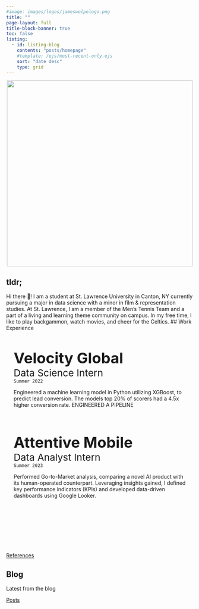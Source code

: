 ```yaml
---
#image: images/logos/jameswolpelogo.png
title: ""
page-layout: full
title-block-banner: true
toc: false
listing: 
  - id: listing-blog
    contents: "posts/homepage"
    #template: /ejs/most-recent-only.ejs
    sort: "date desc"
    type: grid
---
```


::: {#img-me .center}
<div style="text-align: center;">
  <img src="images/logos/website_basketball_animation.GIF" style="height: 500px; display: inline-block;">
</div>
:::

## tldr;

  Hi there 👋! I am a student at St. Lawrence University in Canton, NY currently pursuing a major in data science with a minor in film & representation studies. At St. Lawrence, I am a member of the Men's Tennis Team and a part of a living and learning theme community on campus. In my free time, I like to play backgammon, watch movies, and cheer for the Celtics.
## Work Experience

::: {.side-by-side}

::: {.left-text}
<div style="position: relative; background-image: url('images/velocity-global.png'); background-size: 30%; background-position: top right; background-repeat: no-repeat; text-align: left; padding: 20px;">

  <span style="font-size: 30pt;">**Velocity Global**</span>
  <br>
  <span style="font-size: 19.5pt;">Data Science Intern</span>
  <br>
  `Summer 2022`
  
Engineered a machine learning model in Python utilizing XGBoost, to predict lead conversion. The models top 20% of scorers had a 4.5x higher conversion rate. ENGINEERED A PIPELINE 
</div>
:::

::: {.right-text}
<div style="position: relative; background-image: url('images/attentive.png'); background-size: 30%; background-position: top right; background-repeat: no-repeat; height: 300px; text-align: left; padding: 20px;">

  <span style="font-size: 30pt;">**Attentive Mobile**</span>
  <br>
  <span style="font-size: 19.5pt;">Data Analyst Intern</span>
  <br>
  `Summer 2023`
  
Performed Go-to-Market analysis, comparing a novel AI product with its human-operated counterpart. Leveraging insights gained, I defined key performance indicators (KPIs) and developed data-driven dashboards using Google Looker.
</div>
:::

:::


::: {.feature-bottom}
[References](references.qmd){.btn .btn-secondary role="button"}
:::


## Blog

Latest from the blog

::: {#listing-blog}
:::


::: {.feature-bottom}
[Posts](posts.qmd){.btn .btn-secondary role="button"}
:::
